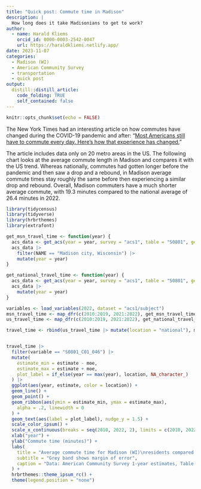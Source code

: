 ```yaml
---
title: "Quick post: Commute time in Madison"
description: |
  How long does it take Madisonians to get to work?
author:
  - name: Harald Kliems 
    orcid_id: 0000-0003-2542-0047
    url: https://haraldkliems.netlify.app/
date: 2023-11-07
categories:
  - Madison (WI)
  - American Community Survey
  - transportation
  - quick post
output: 
  distill::distill_article:
    code_folding: TRUE
    self_contained: false
---
```



```r
knitr::opts_chunk$set(echo = FALSE)
```

The New York Times had an interesting article on how commutes have changed during the COVID-19 pandemic and after: "[Most Americans still have to commute every day. Here’s how that experience has changed.](https://www.nytimes.com/interactive/2023/11/06/business/economy/commuting-change-covid.html)"

The article includes data only on 20 metro areas in the US. The following chart looks at the average commute length in Madison and compares it with the US trend. Whereas nationally, commutes had gotten longer before the pandemic and then saw a drop and a rebound, in Madison average commute times stay roughly the same before then experiencing a similar drop and rebound. Overall, Madison commuters have a much shorter average commute, with 19.3 minutes compared to the national average of 26.4 minutes in 2022.

```r
library(tidycensus)
library(tidyverse)
library(hrbrthemes)
library(extrafont)

get_msn_travel_time <- function(year) {
  acs_data <- get_acs(year = year, survey = "acs1", table = "S0801", geography = "place", state = 55, cache_table = T)
  acs_data |>
    filter(NAME == "Madison city, Wisconsin") |>
    mutate(year = year)
}

get_national_travel_time <- function(year) {
  acs_data <- get_acs(year = year, survey = "acs1", table = "S0801", geography = "us", cache_table = T)
  acs_data |>
    mutate(year = year)
}

variables <- load_variables(2022, dataset = "acs1/subject")
msn_travel_time <- map_dfr(c(2010:2019, 2021:2022), get_msn_travel_time)
us_travel_time <- map_dfr(c(2010:2019, 2021:2022), get_national_travel_time)

travel_time <- rbind(us_travel_time |> mutate(location = "national"), msn_travel_time |> mutate(location = "Madison"))


travel_time |>
  filter(variable == "S0801_C01_046") |>
  mutate(
    estimate_min = estimate - moe,
    estimate_max = estimate + moe,
    plot_label = if_else(year == max(year), location, NA_character_)
  ) |>
  ggplot(aes(year, estimate, color = location)) +
  geom_line() +
  geom_point() +
  geom_ribbon(aes(ymin = estimate_min, ymax = estimate_max),
    alpha = .2, linewidth = 0
  ) +
  geom_text(aes(label = plot_label), nudge_y = 1.5) +
  scale_color_ipsum() +
  scale_x_continuous(breaks = seq(2010, 2022, 2), limits = c(2010, 2022.5)) +
  xlab("year") +
  ylab("Commute time (minutes)") +
  labs(
    title = "Average commute time for Madison (WI)\nresidents compared to national average",
    subtitle = "Grey band shows margin of error",
    caption = "Data: American Community Survey 1-year estimates, Table S0801\nNo estimate for 2020 available\nVisualization: Harald Kliems"
  ) +
  hrbrthemes::theme_ipsum_rc() +
  theme(legend.position = "none")
```
